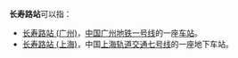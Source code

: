 '''长寿路站'''可以指：
* [[长寿路站_(广州)|长寿路站 (广州)]]，[[中华人民共和国|中国]][[广州地铁|广州地铁]][[广州地铁一号线|一号线]]的一座[[车站|车站]]。
* [[长寿路站_(上海)|长寿路站 (上海)]]，中国[[上海轨道交通|上海轨道交通]][[上海轨道交通七号线|七号线]]的一座地下车站。
{{消歧义|cat=四字車站名消歧義}}